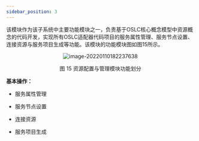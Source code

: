 ```yaml
---
sidebar_position: 3
---
```


该模块作为该子系统中主要功能模块之一，负责基于OSLC核心概念模型中资源概念的代码开发，实现所有OSLC适配器代码项目的服务属性管理、服务节点设置、连接资源与服务项目生成等功能。该模块的功能模块图如图15所示。
<center>

![image-20220110182237638](/img/tutorial/image-20220110182237638.png)

</center>
<center>
图 15 资源配置与管理模块功能划分
</center>

**基本操作：**

-  服务属性管理

- 服务节点设置

- 连接资源

- 服务项目生成